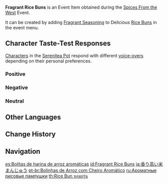 {{Item Infobox
|id           = 101751
|image        = Item Fragrant Rice Buns.png
|type         = Consumables
|group2       = Event Items
|invCategory  = Precious Items
|group        = Fragrant Dishes
|quality      = 1
|description  = A delicious dish with some extra seasoning! It gives off a titillating aroma... But whose tastes will this dish suit? Invite your friends, invite your pals &mdash; get them to try this new dish!
|source1      = [[Spices From the West]] Event
|event        = Spices From the West
}}
'''Fragrant Rice Buns''' is an Event Item obtained during the [[Spices From the West]] Event.

It can be created by adding [[Fragrant Seasoning]] to Delicious [[Rice Buns]] in the event menu.

==Character Taste-Test Responses==
[[Characters]] in the [[Serenitea Pot]] respond with different [[Spices From the West/Voice-Overs|voice-overs]] depending on their personal preferences.

===Positive===
{{Card List|Ganyu,Kujou Sara,Noelle,Sangonomiya Kokomi,Sayu,Venti,Zhongli}}

===Negative===
{{Card List|Diona,Kaedehara Kazuha,Kamisato Ayato,Lisa,Mona,Razor,Rosaria,Shenhe,Tartaglia,Xinyan}}

===Neutral===
{{Card List|Albedo,Amber,Arataki Itto,Barbara,Beidou,Bennett,Chongyun,Diluc,Eula,Fischl,Gorou,Hu Tao,Jean,Kaeya,Kamisato Ayaka,Keqing,Klee,Ningguang,Qiqi,Raiden Shogun,Sucrose,Thoma,Xiangling,Xiao,Xingqiu,Yae Miko,Yanfei,Yelan,Yoimiya,Yun Jin}}

==Other Languages==
{{Other Languages
|default_hidden = 1
|en      = Fragrant Rice Buns
|zhs     = 香气四溢的米窝窝
|zhs_rm  = Xiāngqìsìyì de Mǐ Wōwo
|zht     = 香氣四溢的米窩窩
|zht_rm  = Xiāngqìsìyì de Mǐ Wōwo
|ja      = 香り高い米まんじゅう
|ja_rm   = Kaoritakai Kome Manjuu
|ko      = 향기로운 쌀 찐빵
|ko_rm   = Hyanggiroun Ssal Jjinppang
|es      = Bolitas de harina de arroz aromáticas
|fr      = Boules de riz gluant (parfumées)
|ru      = Ароматные рисовые пампушки
|th      = Rice Bun หอมกรุ่น
|th_rm   = Rice Bun Hom Krun
|vi      = Bánh Gạo Thơm Lừng
|de      = Duftende Klebreisbällchen
|id      = Fragrant Rice Buns
|pt      = Bolinhas de Arroz com Cheiro Aromático
|tr      = Baharatlı Pirinç Topları
|it      = Panini di riso fragranti
}}

==Change History==
{{Change History|2.6}}

==Navigation==
{{Precious Navbox|Item}}

[[es:Bolitas de harina de arroz aromáticas]]
[[id:Fragrant Rice Buns]]
[[ja:香り高い米まんじゅう]]
[[pt-br:Bolinhas de Arroz com Cheiro Aromático]]
[[ru:Ароматные рисовые пампушки]]
[[th:Rice Bun หอมกรุ่น]]